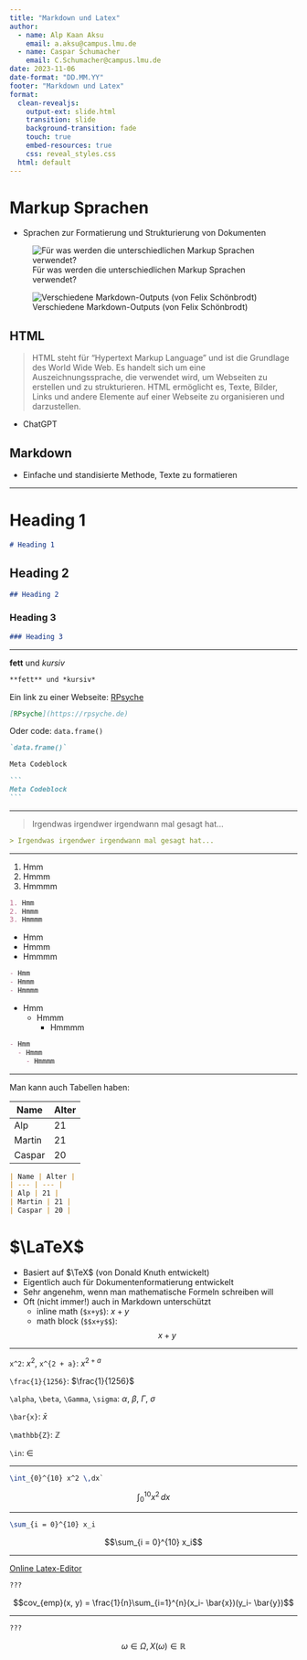 ```yaml
---
title: "Markdown und Latex"
author:
  - name: Alp Kaan Aksu
    email: a.aksu@campus.lmu.de
  - name: Caspar Schumacher
    email: C.Schumacher@campus.lmu.de
date: 2023-11-06
date-format: "DD.MM.YY"
footer: "Markdown und Latex"
format: 
  clean-revealjs: 
    output-ext: slide.html
    transition: slide
    background-transition: fade
    touch: true
    embed-resources: true
    css: reveal_styles.css
  html: default
---
```


# Markup Sprachen

- Sprachen zur Formatierung und Strukturierung von Dokumenten

![Für was werden die unterschiedlichen Markup Sprachen verwendet?](images/markup.jpeg)

![Verschiedene Markdown-Outputs (von Felix Schönbrodt)](images/md_products.png)

## HTML

> HTML steht für "Hypertext Markup Language" und ist die Grundlage des World Wide Web. Es handelt sich um eine Auszeichnungssprache, die verwendet wird, um Webseiten zu erstellen und zu strukturieren. HTML ermöglicht es, Texte, Bilder, Links und andere Elemente auf einer Webseite zu organisieren und darzustellen.

- ChatGPT

## Markdown

- Einfache und standisierte Methode, Texte zu formatieren

---

# Heading 1

```md
# Heading 1
```


## Heading 2

```md
## Heading 2
```
### Heading 3

```md
### Heading 3
```

---

**fett** und *kursiv*

```md
**fett** und *kursiv*
```

Ein link zu einer Webseite: [RPsyche](https://rpsyche.de)

```md
[RPsyche](https://rpsyche.de)
```

Oder code: `data.frame()`

```md
`data.frame()`
```

```md
Meta Codeblock
```

````md
```
Meta Codeblock
```
````

---

> Irgendwas irgendwer irgendwann mal gesagt hat...

```md
> Irgendwas irgendwer irgendwann mal gesagt hat...
```

---

1. Hmm
2. Hmmm
3. Hmmmm

```md
1. Hmm
2. Hmmm
3. Hmmmm
```

- Hmm
- Hmmm
- Hmmmm

```md
- Hmm
- Hmmm
- Hmmmm
```

- Hmm
  - Hmmm
    - Hmmmm

```md
- Hmm
  - Hmmm
    - Hmmmm
```
---

Man kann auch Tabellen haben:

| Name | Alter |
| --- | --- |
| Alp | 21 |
| Martin | 21 |
| Caspar | 20 |

```md
| Name | Alter |
| --- | --- |
| Alp | 21 |
| Martin | 21 |
| Caspar | 20 |
```

# $\LaTeX$
- Basiert auf $\TeX$ (von Donald Knuth entwickelt)
- Eigentlich auch für Dokumentenformatierung entwickelt
- Sehr angenehm, wenn man mathematische Formeln schreiben will
- Oft (nicht immer!) auch in Markdown unterschützt
  - inline math (`$x+y$`): $x+y$
  - math block (`$$x+y$$`): $$x+y$$

---

`x^2`: $x^2$, `x^{2 + a}`: $x^{2 + a}$

`\frac{1}{1256}`: $\frac{1}{1256}$


`\alpha`, `\beta`, `\Gamma`, `\sigma`: $\alpha$, $\beta$, $\Gamma$, $\sigma$


`\bar{x}`: $\bar{x}$

`\mathbb{Z}`: $\mathbb{Z}$

`\in`: $\in$

---

```latex
\int_{0}^{10} x^2 \,dx`
```

$$\int_{0}^{10} x^2 \,dx$$

---

```latex
\sum_{i = 0}^{10} x_i
```

$$\sum_{i = 0}^{10} x_i$$

---

[Online Latex-Editor](https://latexeditor.lagrida.com)

```latex
???
```

$$cov_{emp}(x, y) = \frac{1}{n}\sum_{i=1}^{n}(x_i- \bar{x})(y_i- \bar{y})$$

---

```latex
???
```

$$\omega \in \Omega, X(\omega) \in \mathbb{R}$$

